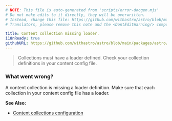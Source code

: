 ```yaml
---
# NOTE: This file is auto-generated from 'scripts/error-docgen.mjs'
# Do not make edits to it directly, they will be overwritten.
# Instead, change this file: https://github.com/withastro/astro/blob/main/packages/astro/src/core/errors/errors-data.ts
# Translators, please remove this note and the <DontEditWarning/> component.

title: Content collection missing loader.
i18nReady: true
githubURL: https://github.com/withastro/astro/blob/main/packages/astro/src/core/errors/errors-data.ts
---
```



<DontEditWarning />


> Collections must have a loader defined. Check your collection definitions in your content config file.

### What went wrong?

A content collection is missing a loader definition. Make sure that each collection in your content config file has a loader.

**See Also:**
-  [Content collections configuration](/en/guides/content-collections/#defining-the-collection-loader)
